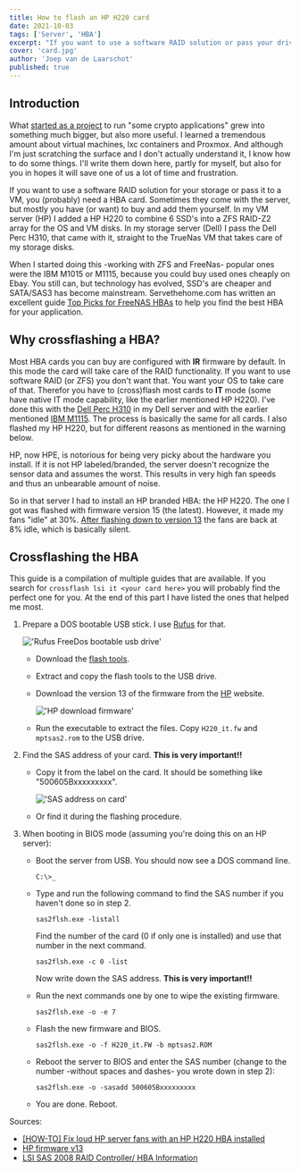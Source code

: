 ```yaml
---
title: How to flash an HP H220 card
date: 2021-10-03
tags: ['Server', 'HBA']
excerpt: "If you want to use a software RAID solution or pass your drives to a VM, you (probably) need a HBA card. This could be a HP H220 in HBA mode."
cover: 'card.jpg'
author: 'Joep van de Laarschot'
published: true
---
```


## Introduction

What [started as a project](https://blog.joeplaa.com/building-a-proxmox-cluster/) to run "some crypto applications" grew into something much bigger, but also more useful. I learned a tremendous amount about virtual machines, lxc containers and Proxmox. And although I'm just scratching the surface and I don't actually understand it, I know how to do some things. I'll write them down here, partly for myself, but also for you in hopes it will save one of us a lot of time and frustration.

If you want to use a software RAID solution for your storage or pass it to a VM, you (probably) need a HBA card. Sometimes they come with the server, but mostly you have (or want) to buy and add them yourself. In my VM server (HP) I added a HP H220 to combine 6 SSD's into a ZFS RAID-Z2 array for the OS and VM disks. In my storage server (Dell) I pass the Dell Perc H310, that came with it, straight to the TrueNas VM that takes care of my storage disks.

When I started doing this -working with ZFS and FreeNas- popular ones were the IBM M1015 or M1115, because you could buy used ones cheaply on Ebay. You still can, but technology has evolved, SSD's are cheaper and SATA/SAS3 has become mainstream. Servethehome.com has written an excellent guide [Top Picks for FreeNAS HBAs](https://www.servethehome.com/buyers-guides/top-hardware-components-freenas-nas-servers/top-picks-freenas-hbas/) to help you find the best HBA for your application.

## Why crossflashing a HBA?

Most HBA cards you can buy are configured with **IR** firmware by default. In this mode the card will take care of the RAID functionality. If you want to use software RAID (or ZFS) you don't want that. You want your OS to take care of that. Therefor you have to (cross)flash most cards to **IT** mode (some have native IT mode capability, like the earlier mentioned HP H220). I've done this with the [Dell Perc H310](/how-to-flash-a-dell-perc-h310-hba-to-it-mode) in my Dell server and with the earlier mentioned [IBM M1115](/how-to-flash-an-ibm-m1115-hba-to-it-mode). The process is basically the same for all cards. I also flashed my HP H220, but for different reasons as mentioned in the warning below.

<Alert type='warning'>
HP, now HPE, is notorious for being very picky about the hardware you install. If it is not HP labeled/branded, the server doesn't recognize the sensor data and assumes the worst. This results in very high fan speeds and thus an unbearable amount of noise.

So in that server I had to install an HP branded HBA: the HP H220. The one I got was flashed with firmware version 15 (the latest). However, it made my fans "idle" at 30%. [After flashing down to version 13](https://www.reddit.com/r/homelab/comments/evg5in/howto_fix_loud_hp_server_fans_with_an_hp_h220_hba/) the fans are back at 8% idle, which is basically silent.
</Alert>

## Crossflashing the HBA

This guide is a compilation of multiple guides that are available. If you search for `crossflash lsi it <your card here>` you will probably find the perfect one for you. At the end of this part I have listed the ones that helped me most.

1. Prepare a DOS bootable USB stick. I use [Rufus](https://rufus.ie/) for that.

    !['Rufus FreeDos bootable usb drive'](rufus-freedos.png)

    * Download the [flash tools](https://cdn.joeplaa.com/hba-flash/flash-tools.7z).
    * Extract and copy the flash tools to the USB drive.
    * Download the version 13 of the firmware from the [HP](https://support.hpe.com/hpesc/public/swd/detail?swItemId=MTX_4d3d4dea1b2b47039b7e14c122) website.

        !['HP download firmware'](hp-download.png)

    * Run the executable to extract the files. Copy `H220_it.fw` and `mptsas2.rom` to the USB drive.

2. Find the SAS address of your card. **This is very important!!**

    * Copy it from the label on the card. It should be something like "500605Bxxxxxxxxx".

        !['SAS address on card'](sas-address.jpg)

    * Or find it during the flashing procedure.

3. When booting in BIOS mode (assuming you're doing this on an HP server):

    * Boot the server from USB. You should now see a DOS command line.

        ```command
        C:\>_
        ```

    * Type and run the following command to find the SAS number if you haven't done so in step 2.

        ```command
        sas2flsh.exe -listall
        ```

        Find the number of the card (0 if only one is installed) and use that number in the next command.

        ```command
        sas2flsh.exe -c 0 -list
        ```

        Now write down the SAS address. **This is very important!!**

    * Run the next commands one by one to wipe the existing firmware.

        ```command
        sas2flsh.exe -o -e 7
        ```

    * Flash the new firmware and BIOS.

        ```command
        sas2flsh.exe -o -f H220_it.FW -b mptsas2.ROM
        ```

    * Reboot the server to BIOS and enter the SAS number (change to the number -without spaces and dashes- you wrote down in step 2):

        ```command
        sas2flsh.exe -o -sasadd 500605Bxxxxxxxxx
        ```

    * You are done. Reboot.

<Alert type='info'>
Sources:

* [[HOW-TO] Fix loud HP server fans with an HP H220 HBA installed](https://www.reddit.com/r/homelab/comments/evg5in/howto_fix_loud_hp_server_fans_with_an_hp_h220_hba/)
* [HP firmware v13](https://support.hpe.com/hpesc/public/swd/detail?swItemId=MTX_4d3d4dea1b2b47039b7e14c122)
* [LSI SAS 2008 RAID Controller/ HBA Information](https://www.servethehome.com/lsi-sas-2008-raid-controller-hba-information/)

</Alert>